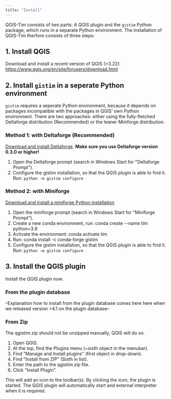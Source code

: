 ```yaml
---
title: "Install"
---
```


QGIS-Tim consists of two parts: A QGIS plugin and the ``gistim`` Python
package, which runs in a separate Python environment. The installation of
QGIS-Tim therfore consists of three steps:

## 1. Install QGIS

Download and install a recent version of QGIS (>3.22):
<https://www.qgis.org/en/site/forusers/download.html>{target="_blank"}

## 2. Install ``gistim`` in a seperate Python environment

``gistim`` requires a seperate Python environment, because it depends on
packages incompatible with the packages in QGIS' own Python environment. There
are two approaches: either using the fully-fletched Deltaforge distribution
(Recommended) or the leaner Miniforge distribution.

### Method 1: with Deltaforge (Recommended)

[Download and install Deltaforge](
https://download2.deltares.nl/imod-suite/){target="_blank"}. 
**Make sure you use Deltaforge version 0.3.0 or higher!**

1. Open the Deltaforge prompt (search in Windows Start for \"Deltaforge
    Prompt\").
2. Configure the gistim installation, so that the QGIS plugin is able
    to find it. Run: ``python -m gistim configure``

### Method 2: with Miniforge

[Download and install a miniforge Python installation](
https://github.com/conda-forge/miniforge){target="_blank"}


1.  Open the miniforge prompt (search in Windows Start for \"Miniforge
    Prompt\").
2.  Create a new conda environment, run: conda create \--name tim
    python=3.9
3.  Activate the environment: conda activate tim
4.  Run: conda install -c conda-forge gistim
6.  Configure the gistim installation, so that the QGIS plugin is able
    to find it. Run: ``python -m gistim configure``

## 3. Install the QGIS plugin

Install the QGIS plugin now. 

### From the plugin database 

--Explanation how to install from the plugin database comes here here when we
released version >4.1 on the plugin database--

### From Zip
The qgistim.zip should not be unzipped
manually, QGIS will do so.

1.  Open QGIS.
2.  At the top, find the Plugins menu (\~sixth object in the menubar).
3.  Find \"Manage and Install plugins\" (first object in drop-down).
4.  Find \"Install from ZIP\" (Sixth in list).
5.  Enter the path to the qgistim.zip file.
6.  Click \"Install Plugin\".

This will add an icon to the toolbar(s). By clicking the icon, the plugin is
started. The QGIS plugin will automatically start and external interpreter when
it is required.
